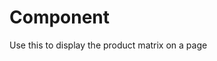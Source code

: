 
<Meta
  title="Components/Organisms/AcfProductMatrix"
  component={AcfProductMatrix}
/>

# Component

Use this to display the product matrix on a page

<Canvas>
  <Story name="Component">
    <AcfProductMatrix
      heading="Need expert help?"
      copy="You can contact us via any of the following"
      footnote="This is the footer note"
      products={[
        {
          name: 'Touchscreen Data Logger',
          price: 'From $479.00',
          link: {
            url: '#',
            title: 'View Touchscreen Data Logger',
            target: '_blank'
          },
          ports: '1',
          communication: 'WiFi + Ethernet',
          power: 'AC + PoE',
          battery: '70-hour Battery Backup',
          storage: '1 million sample points',
          updates: 'Yes',
          display: '7 Touchscreen',
          network: 'On-device USB Config File	',
          dimensions: '8.5 x 1.75 x 7.0 (21.0 x 4.5 x 18.0cm)'
        },
        {
          name: 'Display Data Logger',
          price: 'From $349.00',
          link: {
            url: '#',
            title: 'View Display Data Logger',
            target: '_blank'
          },
          ports: '1',
          communication: 'WiFi + Ethernet',
          power: 'AC + PoE',
          battery: '70-hour Battery Backup',
          storage: '1 million sample points',
          updates: 'Yes',
          display: '7 Touchscreen',
          network: 'On-device USB Config File	',
          dimensions: '8.5 x 1.75 x 7.0 (21.0 x 4.5 x 18.0cm)'
        },
        {
          name: 'RF Display Data Logger',
          price: 'From $259.00',
          link: {
            url: '#',
            title: 'View  View RF Data Logger',
            target: '_blank'
          },
          ports: '1',
          communication: 'WiFi + Ethernet',
          power: 'AC + PoE',
          battery: '70-hour Battery Backup',
          storage: '1 million sample points',
          updates: 'Yes',
          display: '7 Touchscreen',
          network: 'On-device USB Config File	',
          dimensions: '8.5 x 1.75 x 7.0 (21.0 x 4.5 x 18.0cm)'
        }
      ]}
    />
  </Story>
</Canvas>
